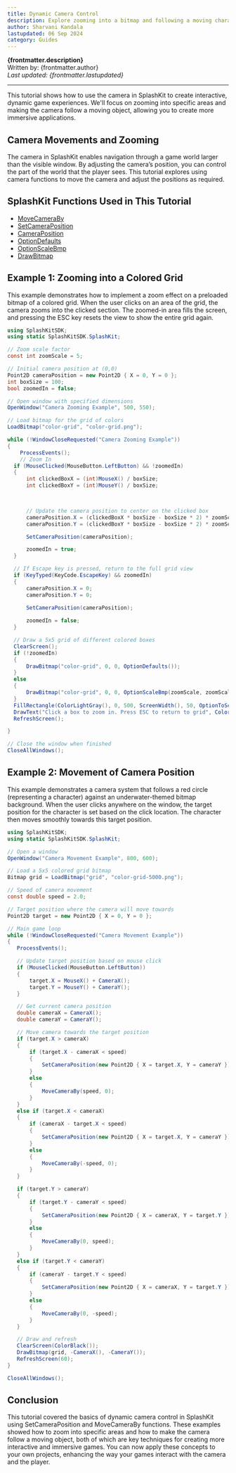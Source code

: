 ```yaml
---
title: Dynamic Camera Control
description: Explore zooming into a bitmap and following a moving character with the camera.
author: Sharvani Kandala
lastupdated: 06 Sep 2024
category: Guides
---
```



**{frontmatter.description}**  
Written by: {frontmatter.author}  
_Last updated: {frontmatter.lastupdated}_

---

This tutorial shows how to use the camera in SplashKit to create interactive, dynamic game experiences. We'll focus on zooming into specific areas and making the camera follow a moving object, allowing you to create more immersive applications.

## Camera Movements and Zooming

The camera in SplashKit enables navigation through a game world larger than the visible window. By adjusting the camera’s position, you can control the part of the world that the player sees. This tutorial explores using camera functions to move the camera and adjust the positions as required.

## SplashKit Functions Used in This Tutorial

- [MoveCameraBy](https://splashkit.io/api/camera/#move-camera-by-2)
- [SetCameraPosition](https://splashkit.io/api/camera/#set-camera-position)
- [CameraPosition](https://splashkit.io/api/camera/#camera-position)
- [OptionDefaults](https://splashkit.io/api/graphics/#option-defaults)
- [OptionScaleBmp](https://splashkit.io/api/graphics/#option-scale-bmp)
- [DrawBitmap](https://splashkit.io/api/graphics/#draw-bitmap-4)

## Example 1: Zooming into a Colored Grid

This example demonstrates how to implement a zoom effect on a preloaded bitmap of a colored grid. When the user clicks on an area of the grid, the camera zooms into the clicked section. The zoomed-in area fills the screen, and pressing the ESC key resets the view to show the entire grid again.

<Tabs syncKey="code-language">
<TabItem label="C#">

  ```csharp
  using SplashKitSDK;
  using static SplashKitSDK.SplashKit;

  // Zoom scale factor
  const int zoomScale = 5;

  // Initial camera position at (0,0)
  Point2D cameraPosition = new Point2D { X = 0, Y = 0 };
  int boxSize = 100;
  bool zoomedIn = false;

  // Open window with specified dimensions
  OpenWindow("Camera Zooming Example", 500, 550);

  // Load bitmap for the grid of colors
  LoadBitmap("color-grid", "color-grid.png");

  while (!WindowCloseRequested("Camera Zooming Example"))
  {
      ProcessEvents();
      // Zoom In
    if (MouseClicked(MouseButton.LeftButton) && !zoomedIn)
    {
        int clickedBoxX = (int)MouseX() / boxSize;
        int clickedBoxY = (int)MouseY() / boxSize;

        

        // Update the camera position to center on the clicked box
        cameraPosition.X = (clickedBoxX * boxSize - boxSize * 2) * zoomScale;
        cameraPosition.Y = (clickedBoxY * boxSize - boxSize * 2) * zoomScale;

        SetCameraPosition(cameraPosition);

        zoomedIn = true;
    }

    // If Escape key is pressed, return to the full grid view
    if (KeyTyped(KeyCode.EscapeKey) && zoomedIn)
    {
        cameraPosition.X = 0;
        cameraPosition.Y = 0;
        
        SetCameraPosition(cameraPosition);

        zoomedIn = false;
    }

    // Draw a 5x5 grid of different colored boxes 
    ClearScreen();
    if (!zoomedIn)
    {
        DrawBitmap("color-grid", 0, 0, OptionDefaults());
    }
    else
    {
        DrawBitmap("color-grid", 0, 0, OptionScaleBmp(zoomScale, zoomScale));
    }
    FillRectangle(ColorLightGray(), 0, 500, ScreenWidth(), 50, OptionToScreen());
    DrawText("Click a box to zoom in. Press ESC to return to grid", ColorBlack(), 10, ScreenHeight() - 30, OptionToScreen());
    RefreshScreen();

  }

  // Close the window when finished
  CloseAllWindows();
```

</TabItem>
</Tabs>

## Example 2: Movement of Camera Position

This example demonstrates a camera system that follows a red circle (representing a character) against an underwater-themed bitmap background. When the user clicks anywhere on the window, the target position for the character is set based on the click location. The character then moves smoothly towards this target position.

<Tabs syncKey="code-language">
<TabItem label="C#">

  ```csharp
  using SplashKitSDK;
  using static SplashKitSDK.SplashKit;

  // Open a window
  OpenWindow("Camera Movement Example", 800, 600);

  // Load a 5x5 colored grid bitmap
  Bitmap grid = LoadBitmap("grid", "color-grid-5000.png");

  // Speed of camera movement
  const double speed = 2.0;

  // Target position where the camera will move towards
  Point2D target = new Point2D { X = 0, Y = 0 };

  // Main game loop
  while (!WindowCloseRequested("Camera Movement Example"))
  {
     ProcessEvents();

     // Update target position based on mouse click
     if (MouseClicked(MouseButton.LeftButton))
     {
         target.X = MouseX() + CameraX();
         target.Y = MouseY() + CameraY();
     }

     // Get current camera position
     double cameraX = CameraX();
     double cameraY = CameraY();

     // Move camera towards the target position
     if (target.X > cameraX)
     {
         if (target.X - cameraX < speed)
         {
             SetCameraPosition(new Point2D { X = target.X, Y = cameraY });
         }
         else
         {
             MoveCameraBy(speed, 0);
         }
     }
     else if (target.X < cameraX)
     {
         if (cameraX - target.X < speed)
         {
             SetCameraPosition(new Point2D { X = target.X, Y = cameraY });
         }
         else
         {
             MoveCameraBy(-speed, 0);
         }
     }

     if (target.Y > cameraY)
     {
         if (target.Y - cameraY < speed)
         {
             SetCameraPosition(new Point2D { X = cameraX, Y = target.Y });
         }
         else
         {
             MoveCameraBy(0, speed);
         }
     }
     else if (target.Y < cameraY)
     {
         if (cameraY - target.Y < speed)
         {
             SetCameraPosition(new Point2D { X = cameraX, Y = target.Y });
         }
         else
         {
             MoveCameraBy(0, -speed);
         }
     }

     // Draw and refresh
     ClearScreen(ColorBlack());
     DrawBitmap(grid, -CameraX(), -CameraY());
     RefreshScreen(60);
}

CloseAllWindows();

```

</TabItem>
</Tabs>

## Conclusion

This tutorial covered the basics of dynamic camera control in SplashKit using SetCameraPosition and MoveCameraBy functions. These examples showed how to zoom into specific areas and how to make the camera follow a moving object, both of which are key techniques for creating more interactive and immersive games. You can now apply these concepts to your own projects, enhancing the way your games interact with the camera and the player.
